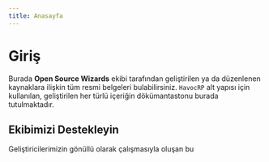 ```yaml
---
title: Anasayfa
---
```



# Giriş

Burada **Open Source Wizards** ekibi tarafından geliştirilen ya da düzenlenen kaynaklara ilişkin tüm resmi belgeleri bulabilirsiniz. `HavocRP` alt yapısı için kullanılan, geliştirilen her türlü içeriğin dökümantastonu burada tutulmaktadır.

## Ekibimizi Destekleyin

Geliştiricilerimizin gönüllü olarak çalışmasıyla oluşan bu

<div className="mt-2 flex flex-wrap justify-evenly gap-4">
  <SocialMediaLink image="https://avatars.githubusercontent.com/u/12395430?v=4" name="Yankı" twitterName="leithrien" />
  <SocialMediaLink image="https://avatars.githubusercontent.com/u/12395430?v=4" name="Sinem" twitterName="leithrien" />
  <SocialMediaLink image="https://avatars.githubusercontent.com/u/12395430?v=4" name="Mete" twitterName="leithrien" />
  <SocialMediaLink image="https://avatars.githubusercontent.com/u/12395430?v=4" name="Ömer" twitterName="leithrien" />
  <SocialMediaLink image="https://avatars.githubusercontent.com/u/12395430?v=4" name="Ata" twitterName="leithrien" />
</div>

